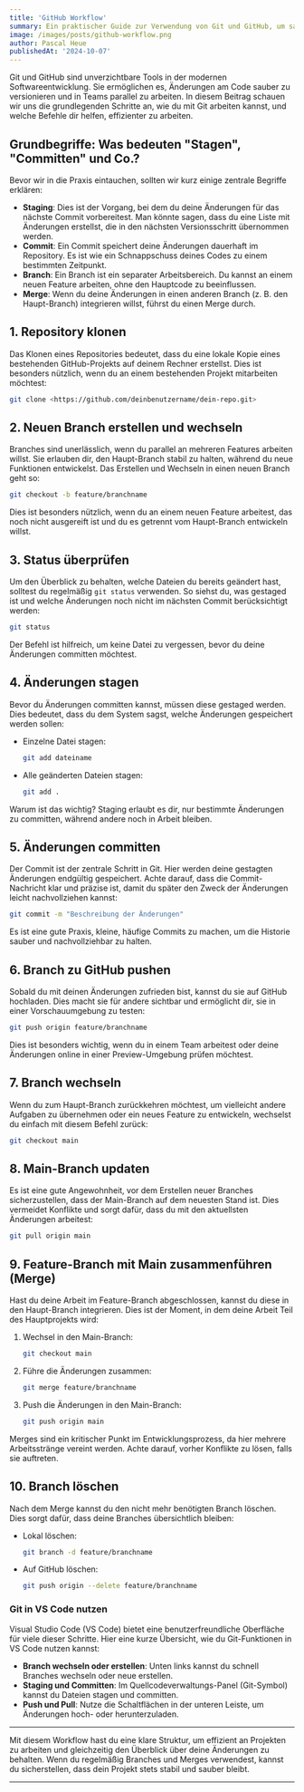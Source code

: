 ```yaml
---
title: 'GitHub Workflow'
summary: Ein praktischer Guide zur Verwendung von Git und GitHub, um sauber und effizient mit Branches zu arbeiten. Inklusive nützlicher Befehle und Best Practices.
image: /images/posts/github-workflow.png
author: Pascal Heue
publishedAt: '2024-10-07'
---
```


Git und GitHub sind unverzichtbare Tools in der modernen Softwareentwicklung. Sie ermöglichen es, Änderungen am Code sauber zu versionieren und in Teams parallel zu arbeiten. In diesem Beitrag schauen wir uns die grundlegenden Schritte an, wie du mit Git arbeiten kannst, und welche Befehle dir helfen, effizienter zu arbeiten.

## Grundbegriffe: Was bedeuten "Stagen", "Committen" und Co.?

Bevor wir in die Praxis eintauchen, sollten wir kurz einige zentrale Begriffe erklären:

- **Staging**: Dies ist der Vorgang, bei dem du deine Änderungen für das nächste Commit vorbereitest. Man könnte sagen, dass du eine Liste mit Änderungen erstellst, die in den nächsten Versionsschritt übernommen werden.
- **Commit**: Ein Commit speichert deine Änderungen dauerhaft im Repository. Es ist wie ein Schnappschuss deines Codes zu einem bestimmten Zeitpunkt.
- **Branch**: Ein Branch ist ein separater Arbeitsbereich. Du kannst an einem neuen Feature arbeiten, ohne den Hauptcode zu beeinflussen.
- **Merge**: Wenn du deine Änderungen in einen anderen Branch (z. B. den Haupt-Branch) integrieren willst, führst du einen Merge durch.

## 1. Repository klonen

Das Klonen eines Repositories bedeutet, dass du eine lokale Kopie eines bestehenden GitHub-Projekts auf deinem Rechner erstellst. Dies ist besonders nützlich, wenn du an einem bestehenden Projekt mitarbeiten möchtest:

```bash
git clone <https://github.com/deinbenutzername/dein-repo.git>

```

## 2. Neuen Branch erstellen und wechseln

Branches sind unerlässlich, wenn du parallel an mehreren Features arbeiten willst. Sie erlauben dir, den Haupt-Branch stabil zu halten, während du neue Funktionen entwickelst. Das Erstellen und Wechseln in einen neuen Branch geht so:

```bash
git checkout -b feature/branchname

```

Dies ist besonders nützlich, wenn du an einem neuen Feature arbeitest, das noch nicht ausgereift ist und du es getrennt vom Haupt-Branch entwickeln willst.

## 3. Status überprüfen

Um den Überblick zu behalten, welche Dateien du bereits geändert hast, solltest du regelmäßig `git status` verwenden. So siehst du, was gestaged ist und welche Änderungen noch nicht im nächsten Commit berücksichtigt werden:

```bash
git status

```

Der Befehl ist hilfreich, um keine Datei zu vergessen, bevor du deine Änderungen committen möchtest.

## 4. Änderungen stagen

Bevor du Änderungen committen kannst, müssen diese gestaged werden. Dies bedeutet, dass du dem System sagst, welche Änderungen gespeichert werden sollen:

- Einzelne Datei stagen:
    
    ```bash
    git add dateiname
    
    ```
    
- Alle geänderten Dateien stagen:
    
    ```bash
    git add .
    
    ```
    

Warum ist das wichtig? Staging erlaubt es dir, nur bestimmte Änderungen zu committen, während andere noch in Arbeit bleiben.

## 5. Änderungen committen

Der Commit ist der zentrale Schritt in Git. Hier werden deine gestagten Änderungen endgültig gespeichert. Achte darauf, dass die Commit-Nachricht klar und präzise ist, damit du später den Zweck der Änderungen leicht nachvollziehen kannst:

```bash
git commit -m "Beschreibung der Änderungen"

```

Es ist eine gute Praxis, kleine, häufige Commits zu machen, um die Historie sauber und nachvollziehbar zu halten.

## 6. Branch zu GitHub pushen

Sobald du mit deinen Änderungen zufrieden bist, kannst du sie auf GitHub hochladen. Dies macht sie für andere sichtbar und ermöglicht dir, sie in einer Vorschauumgebung zu testen:

```bash
git push origin feature/branchname

```

Dies ist besonders wichtig, wenn du in einem Team arbeitest oder deine Änderungen online in einer Preview-Umgebung prüfen möchtest.

## 7. Branch wechseln

Wenn du zum Haupt-Branch zurückkehren möchtest, um vielleicht andere Aufgaben zu übernehmen oder ein neues Feature zu entwickeln, wechselst du einfach mit diesem Befehl zurück:

```bash
git checkout main

```

## 8. Main-Branch updaten

Es ist eine gute Angewohnheit, vor dem Erstellen neuer Branches sicherzustellen, dass der Main-Branch auf dem neuesten Stand ist. Dies vermeidet Konflikte und sorgt dafür, dass du mit den aktuellsten Änderungen arbeitest:

```bash
git pull origin main

```

## 9. Feature-Branch mit Main zusammenführen (Merge)

Hast du deine Arbeit im Feature-Branch abgeschlossen, kannst du diese in den Haupt-Branch integrieren. Dies ist der Moment, in dem deine Arbeit Teil des Hauptprojekts wird:

1. Wechsel in den Main-Branch:
    
    ```bash
    git checkout main
    
    ```
    
2. Führe die Änderungen zusammen:
    
    ```bash
    git merge feature/branchname
    
    ```
    
3. Push die Änderungen in den Main-Branch:
    
    ```bash
    git push origin main
    
    ```
    

Merges sind ein kritischer Punkt im Entwicklungsprozess, da hier mehrere Arbeitsstränge vereint werden. Achte darauf, vorher Konflikte zu lösen, falls sie auftreten.

## 10. Branch löschen

Nach dem Merge kannst du den nicht mehr benötigten Branch löschen. Dies sorgt dafür, dass deine Branches übersichtlich bleiben:

- Lokal löschen:
    
    ```bash
    git branch -d feature/branchname
    
    ```
    
- Auf GitHub löschen:
    
    ```bash
    git push origin --delete feature/branchname
    
    ```
    

### Git in VS Code nutzen

Visual Studio Code (VS Code) bietet eine benutzerfreundliche Oberfläche für viele dieser Schritte. Hier eine kurze Übersicht, wie du Git-Funktionen in VS Code nutzen kannst:

- **Branch wechseln oder erstellen**: Unten links kannst du schnell Branches wechseln oder neue erstellen.
- **Staging und Committen**: Im Quellcodeverwaltungs-Panel (Git-Symbol) kannst du Dateien stagen und committen.
- **Push und Pull**: Nutze die Schaltflächen in der unteren Leiste, um Änderungen hoch- oder herunterzuladen.

---

Mit diesem Workflow hast du eine klare Struktur, um effizient an Projekten zu arbeiten und gleichzeitig den Überblick über deine Änderungen zu behalten. Wenn du regelmäßig Branches und Merges verwendest, kannst du sicherstellen, dass dein Projekt stets stabil und sauber bleibt.

---